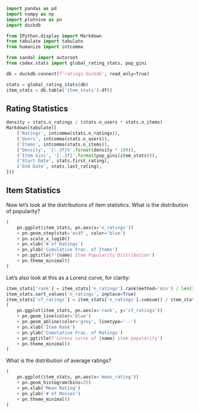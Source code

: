 ```python
import pandas as pd
import numpy as np
import plotnine as pn
import duckdb
```

```python
from IPython.display import Markdown
from tabulate import tabulate
from humanize import intcomma
```

```python
from sandal import autoroot
from codex.stats import global_rating_stats, pop_gini
```

```python
db = duckdb.connect(f'ratings.duckdb', read_only=True)
```

```python
stats = global_rating_stats(db)
item_stats = db.table('item_stats').df()
```


## Rating Statistics

```python
density = stats.n_ratings / (stats.n_users * stats.n_items)
Markdown(tabulate([
    ('Ratings', intcomma(stats.n_ratings)),
    ('Users', intcomma(stats.n_users)),
    ('Items', intcomma(stats.n_items)),
    ('Density', '{:.3f}%'.format(density * 100)),
    ('Item Gini', '{:.3f}'.format(pop_gini(item_stats))),
    ('Start Date', stats.first_rating),
    ('End Date', stats.last_rating),
]))
```

## Item Statistics


Now let's look at the distributions of item statistics.  What is the
distribution of popularity?

```python
(
    pn.ggplot(item_stats, pn.aes(x='n_ratings'))
    + pn.geom_step(stat='ecdf', color='blue')
    + pn.scale_x_log10()
    + pn.xlab('# of Ratings')
    + pn.ylab('Cumulative Frac. of Items')
    + pn.ggtitle(f'{name} Item Popularity Distribution')
    + pn.theme_minimal()
)
```

Let's also look at this as a Lorenz curve, for clarity:

```python
item_stats['rank'] = item_stats['n_ratings'].rank(method='min') / len(item_stats)
item_stats.sort_values('n_ratings', inplace=True)
item_stats['cf_ratings'] = item_stats['n_ratings'].cumsum() / item_stats['n_ratings'].sum()
(
    pn.ggplot(item_stats, pn.aes(x='rank', y='cf_ratings'))
    + pn.geom_line(color='blue')
    + pn.geom_abline(color='grey', linetype='--')
    + pn.xlab('Item Rank')
    + pn.ylab('Cumulative Frac. of Ratings')
    + pn.ggtitle(f'Lorenz curve of {name} item popularity')
    + pn.theme_minimal()
)
```

What is the distribution of average ratings?

```python
(
    pn.ggplot(item_stats, pn.aes(x='mean_rating'))
    + pn.geom_histogram(bins=25)
    + pn.xlab('Mean Rating')
    + pn.ylab('# of Movies')
    + pn.theme_minimal()
)
```
